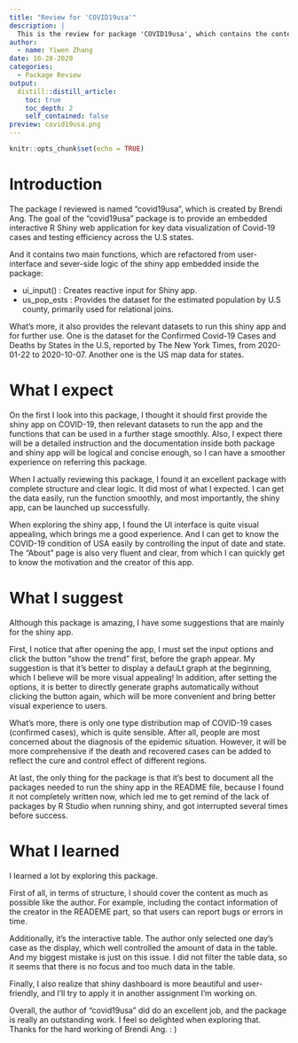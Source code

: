 ```yaml
---
title: "Review for 'COVID19usa'"
description: |
  This is the review for package 'COVID19usa', which contains the context and a check list.
author:
  - name: Yiwen Zhang 
date: 10-28-2020
categories:
  - Package Review
output:
  distill::distill_article:
    toc: true
    toc_depth: 2
    self_contained: false
preview: covid19usa.png
---
```


```r
knitr::opts_chunk$set(echo = TRUE)
```

# Introduction

The package I reviewed is named "covid19usa", which is created by Brendi Ang. The goal of the "covid19usa" package is to provide an embedded interactive R Shiny web application for key data visualization of Covid-19 cases and testing efficiency across the U.S states. 

And it contains two main functions, which are refactored from user-interface and sever-side logic of the shiny app embedded inside the package:

- ui_input() : Creates reactive input for Shiny app.
- us_pop_ests : Provides the dataset for the estimated population by U.S county, primarily used for relational joins.

What's more, it also provides the relevant datasets to run this shiny app and for further use. One is the dataset for the Confirmed Covid-19 Cases and Deaths by States in the U.S, reported by The New York Times, from 2020-01-22 to 2020-10-07. Another one is the US map data for states.

# What I expect

On the first I look into this package, I thought it should first provide the shiny app on COVID-19, then relevant datasets to run the app and the functions that can be used in a further stage smoothly. Also, I expect there will be a detailed instruction and the documentation inside both package and shiny app will be logical and concise enough, so I can have a smoother experience on referring this package.

When I actually reviewing this package, I found it an excellent package with complete structure and clear logic. It did most of what I expected. I can get the data easily, run the function smoothly, and most importantly, the shiny app, can be launched up successfully. 

When exploring the shiny app, I found the UI interface is quite visual appealing, which brings me a good experience. And I can get to know the COVID-19 condition of USA easily by controlling the input of date and state. The "About" page is also very fluent and clear, from which I can quickly get to know the motivation and the creator of this app. 

# What I suggest

Although this package is amazing, I have some suggestions that are mainly for the shiny app.

First, I notice that after opening the app, I must set the input options and click the button "show the trend" first, before the graph appear. My suggestion is that it's better to display a defauLt graph at the beginning, which I believe will be more visual appealing! In addition, after setting the options, it is better to directly generate graphs automatically without clicking the button again, which will be more convenient and bring better visual experience to users.

What's more, there is only one type distribution map of COVID-19 cases (confirmed cases), which is quite sensible. After all, people are most concerned about the diagnosis of the epidemic situation. However, it will be more comprehensive if the death and recovered cases can be added to reflect the cure and control effect of different regions.

At last, the only thing for the package is that it's best to document all the packages needed to run the shiny app in the README file, because I found it not completely written now, which led me to get remind of the lack of packages by R Studio when running shiny, and got interrupted several times before success.

# What I learned

I learned a lot by exploring this package. 

First of all, in terms of structure, I should cover the content as much as possible like the author. For example, including the contact information of the creator in the READEME part, so that users can report bugs or errors in time.

Additionally, it's the interactive table. The author only selected one day's case as the display, which well controlled the amount of data in the table. And my biggest mistake is just on this issue. I did not filter the table data, so it seems that there is no focus and too much data in the table.

Finally, I also realize that shiny dashboard is more beautiful and user-friendly, and I'll try to apply it in another assignment I'm working on.

Overall, the author of "covid19usa" did do an excellent job, and the package is really an outstanding work. I feel so delighted when exploring that. Thanks for the hard working of Brendi Ang. : )
